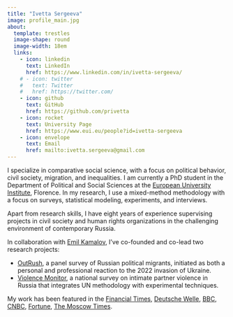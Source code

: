 ```yaml
---
title: "Ivetta Sergeeva"
image: profile_main.jpg
about: 
  template: trestles
  image-shape: round
  image-width: 18em
  links:
    - icon: linkedin
      text: LinkedIn
      href: https://www.linkedin.com/in/ivetta-sergeeva/
    # - icon: twitter
    #   text: Twitter
    #   href: https://twitter.com/
    - icon: github
      text: GitHub
      href: https://github.com/privetta
    - icon: rocket
      text: University Page
      href: https://www.eui.eu/people?id=ivetta-sergeeva
    - icon: envelope
      text: Email
      href: mailto:ivetta.sergeeva@gmail.com
---
```


I specialize in comparative social science, with a focus on political behavior, civil society, migration, and inequalities. I am currently a PhD student in the Department of Political and Social Sciences at the [European University Institute](https://www.eui.eu/en/home), Florence. In my research, I use a mixed-method methodology with a focus on surveys, statistical modeling, experiments, and interviews.

Apart from research skills, I have eight years of experience supervising projects in civil society and human rights organizations in the challenging environment of contemporary Russia.

In collaboration with [Emil Kamalov](https://emilkamalov.com/), I've co-founded and co-lead two research projects:

-   [OutRush](https://outrush.io/eng), a panel survey of Russian political migrants, initiated as both a personal and professional reaction to the 2022 invasion of Ukraine.
-   [Violence Monitor](https://violencemonitor.org/), a national survey on intimate partner violence in Russia that integrates UN methodology with experimental techniques.

My work has been featured in the [Financial Times](https://www.ft.com/content/5e6bcce9-7bda-4b29-b1b7-f7df6e879fd9), [Deutsche Welle](https://www.dw.com/ru/sdelka-s-sovestu-pokinuvsie-rossiu-i-potom-vernuvsiesa-o-svoem-opyte/a-66896905), [BBC](https://www.bbc.com/russian/features-65686712), [CNBC](https://www.cnbc.com/2022/11/25/georgia-armenia-turkey-economies-boom-with-russian-wealth-migration.html), [Fortune](https://fortune.com/europe/2022/08/20/russia-brain-drain-young-russians-leaving-after-ukraine-war-putin/), [The Moscow Times](https://www.themoscowtimes.com/2023/10/25/15-of-russians-who-fled-war-mobilization-have-returned-survey-a82885).
